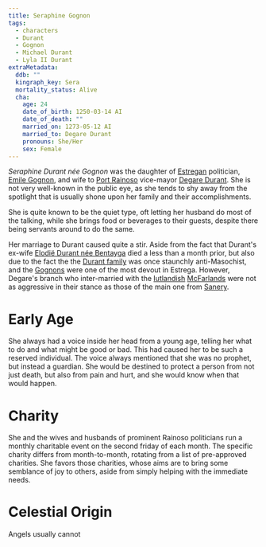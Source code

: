 ```yaml
---
title: Seraphine Gognon
tags:
  - characters
  - Durant
  - Gognon
  - Michael Durant
  - Lyla II Durant
extraMetadata:
  ddb: ""
  kingraph_key: Sera
  mortality_status: Alive
  cha:
    age: 24
    date_of_birth: 1250-03-14 AI
    date_of_death: ""
    married_on: 1273-05-12 AI
    married_to: Degare Durant
    pronouns: She/Her
    sex: Female
---
```


*Seraphine Durant née Gognon* was the daughter of
[Estregan](../locations/estrega.mdx) politician,
[Emile Gognon](./emile-gognon.mdx), and wife to
[Port Rainoso](../locations/port-rainoso.mdx) vice-mayor
[Degare Durant](./degare-durant.mdx). She is not very well-known in the public
eye, as she tends to shy away from the spotlight that is usually shone upon her
family and their accomplishments.

She is quite known to be the quiet type, oft letting her husband do most of the
talking, while she brings food or beverages to their guests, despite there being
servants around to do the same.

Her marriage to Durant caused quite a stir. Aside from the fact that Durant's
ex-wife [Elodië Durant née Bentayga](./elodie-bentayga.mdx) died a less than a
month prior, but also due to the fact the the
[Durant family](../families/durant/index.mdx) was once staunchly anti-Masochist,
and the [Gognons](../families/gognon/index.mdx) were one of the most devout in
Estrega. However, Degare's branch who inter-married with the
[Iutlandish](../locations/iutland.mdx)
[McFarlands](../families/mcfarland/index.mdx) were not as aggressive in their
stance as those of the main one from [Sanery](../locations/sanery.mdx).

# Early Age

She always had a voice inside her head from a young age, telling her what to do
and what might be good or bad. This had caused her to be such a reserved
individual. The voice always mentioned that she was no prophet, but instead a
guardian. She would be destined to protect a person from not just death, but
also from pain and hurt, and she would know when that would happen.

# Charity

She and the wives and husbands of prominent Rainoso politicians run a monthly
charitable event on the second friday of each month. The specific charity
differs from month-to-month, rotating from a list of pre-approved charities. She
favors those charities, whose aims are to bring some semblance of joy to others,
aside from simply helping with the immediate needs.

# Celestial Origin

Angels usually cannot
